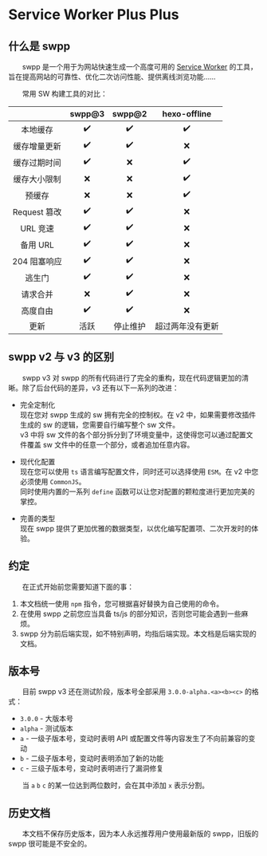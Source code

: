 # Service Worker Plus Plus

## 什么是 swpp

&emsp;&emsp;swpp 是一个用于为网站快速生成一个高度可用的 [Service Worker](https://developer.mozilla.org/zh-CN/docs/Web/API/ServiceWorker) 的工具，旨在提高网站的可靠性、优化二次访问性能、提供离线浏览功能……

&emsp;&emsp;常用 SW 构建工具的对比：

|              | swpp@3 |  swpp@2  |   hexo-offline   |
| :----------: | :----: | :------: | :--------------: |
|   本地缓存   |   ✔️   |    ✔️    |        ✔️        |
| 缓存增量更新 |   ✔️   |    ✔️    |        ❌        |
| 缓存过期时间 |   ✔️   |    ❌    |        ✔️        |
| 缓存大小限制 |   ❌   |    ❌    |        ✔️        |
|    预缓存    |   ❌   |    ❌    |        ✔️        |
| Request 篡改 |   ✔️   |    ✔️    |        ❌        |
|   URL 竞速   |   ✔️   |    ✔️    |        ❌        |
|   备用 URL   |   ✔️   |    ✔️    |        ❌        |
| 204 阻塞响应 |   ✔️   |    ✔️    |        ❌        |
|    逃生门    |   ✔️   |    ✔️    |        ❌        |
|   请求合并   |   ❌   |    ✔️    |        ❌        |
|   高度自由   |   ✔️   |    ✔️    |        ❌        |
|     更新     |  活跃  | 停止维护 | 超过两年没有更新 |

## swpp v2 与 v3 的区别

&emsp;&emsp;swpp v3 对 swpp 的所有代码进行了完全的重构，现在代码逻辑更加的清晰。除了后台代码的差异，v3 还有以下一系列的改进：

- 完全定制化<br/>
  现在您对 swpp 生成的 sw 拥有完全的控制权。在 v2 中，如果需要修改插件生成的 sw 的逻辑，您需要自行编写整个 sw 文件。<br/>
  v3 中将 sw 文件的各个部分拆分到了环境变量中，这使得您可以通过配置文件覆盖 sw 文件中的任意一个部分，或者追加任意内容。

- 现代化配置<br/>
  现在您可以使用 `ts` 语言编写配置文件，同时还可以选择使用 `ESM`。在 v2 中您必须使用 `CommonJS`。<br/>
  同时使用内置的一系列 `define` 函数可以让您对配置的颗粒度进行更加完美的掌控。

- 完善的类型<br/>
  现在 swpp 提供了更加优雅的数据类型，以优化编写配置项、二次开发时的体验。

## 约定

&emsp;&emsp;在正式开始前您需要知道下面的事：

1. 本文档统一使用 `npm` 指令，您可根据喜好替换为自己使用的命令。
2. 在使用 swpp 之前您应当具备 ts/js 的部分知识，否则您可能会遇到一些麻烦。
3. swpp 分为前后端实现，如不特别声明，均指后端实现。本文档是后端实现的文档。

## 版本号

&emsp;&emsp;目前 swpp v3 还在测试阶段，版本号全部采用 `3.0.0-alpha.<a><b><c>` 的格式：

- `3.0.0` - 大版本号
- `alpha` - 测试版本
- `a` - 一级子版本号，变动时表明 API 或配置文件等内容发生了不向前兼容的变动
- `b` - 二级子版本号，变动时表明添加了新的功能
- `c` - 三级子版本号，变动时表明进行了漏洞修复

&emsp;&emsp;当 `a` `b` `c` 的某一位达到两位数时，会在其中添加 `x` 表示分割。

## 历史文档

&emsp;&emsp;本文档不保存历史版本，因为本人永远推荐用户使用最新版的 swpp，旧版的 swpp 很可能是不安全的。